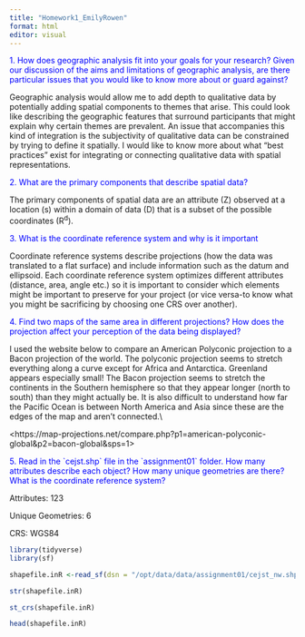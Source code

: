 ```yaml
---
title: "Homework1_EmilyRowen"
format: html
editor: visual
---
```


[1. How does geographic analysis fit into your goals for your research? Given our discussion of the aims and limitations of geographic analysis, are there particular issues that you would like to know more about or guard against?]{style="color:#0000FF"}

Geographic analysis would allow me to add depth to qualitative data by potentially adding spatial components to themes that arise. This could look like describing the geographic features that surround participants that might explain why certain themes are prevalent. An issue that accompanies this kind of integration is the subjectivity of qualitative data can be constrained by trying to define it spatially. I would like to know more about what "best practices" exist for integrating or connecting qualitative data with spatial representations.

[2. What are the primary components that describe spatial data?]{style="color:#0000FF"}

The primary components of spatial data are an attribute (Z) observed at a location (s) within a domain of data (D) that is a subset of the possible coordinates (R^d^).

[3. What is the coordinate reference system and why is it important]{style="color:#0000FF"}

Coordinate reference systems describe projections (how the data was translated to a flat surface) and include information such as the datum and ellipsoid. Each coordinate reference system optimizes different attributes (distance, area, angle etc.) so it is important to consider which elements might be important to preserve for your project (or vice versa-to know what you might be sacrificing by choosing one CRS over another).

[4. Find two maps of the same area in different projections? How does the projection affect your perception of the data being displayed?]{style="color:#0000FF"}

I used the website below to compare an American Polyconic projection to a Bacon projection of the world. The polyconic projection seems to stretch everything along a curve except for Africa and Antarctica. Greenland appears especially small! The Bacon projection seems to stretch the continents in the Southern hemisphere so that they appear longer (north to south) than they might actually be. It is also difficult to understand how far the Pacific Ocean is between North America and Asia since these are the edges of the map and aren't connected.\\

\<https://map-projections.net/compare.php?p1=american-polyconic-global&p2=bacon-global&sps=1\>

[5. Read in the \`cejst.shp\` file in the \`assignment01\` folder. How many attributes describe each object? How many unique geometries are there? What is the coordinate reference system?]{style="color:#0000FF"}

Attributes: 123

Unique Geometries: 6

CRS: WGS84

```r
library(tidyverse)
library(sf)

shapefile.inR <-read_sf(dsn = "/opt/data/data/assignment01/cejst_nw.shp")

str(shapefile.inR)

st_crs(shapefile.inR)

head(shapefile.inR)
```
